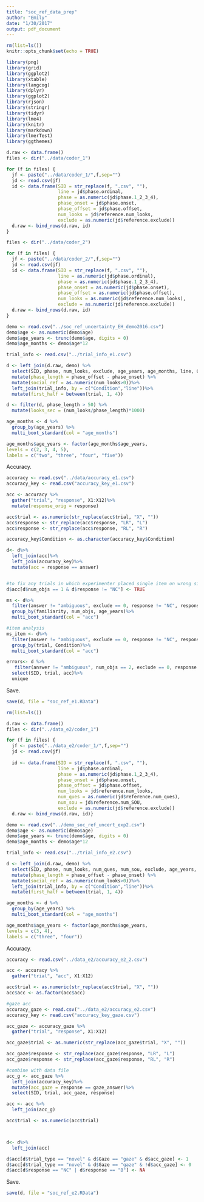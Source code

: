 ```yaml
---
title: "soc_ref_data_prep"
author: "Emily"
date: "1/30/2017"
output: pdf_document
---
```


```r
rm(list=ls())
knitr::opts_chunk$set(echo = TRUE)
```

```r
library(png)
library(grid)
library(ggplot2)
library(xtable)
library(langcog)
library(dplyr)
library(ggplot2)
library(rjson)
library(stringr)
library(tidyr)
library(lme4)
library(knitr)
library(markdown)
library(lmerTest)
library(ggthemes)
```

```r
d.raw <- data.frame()
files <- dir("../data/coder_1")

for (f in files) {
  jf <- paste("../data/coder_1/",f,sep="")
  jd <- read.csv(jf)
  id <- data.frame(SID = str_replace(f, ".csv", ""),
                   line = jd$phase.ordinal,
                   phase = as.numeric(jd$phase.1_2_3_4),
                   phase_onset = jd$phase.onset,
                   phase_offset = jd$phase.offset, 
                   num_looks = jd$reference.num_looks,
                   exclude = as.numeric(jd$reference.exclude))
  d.raw <- bind_rows(d.raw, id)
}

files <- dir("../data/coder_2")

for (f in files) {
  jf <- paste("../data/coder_2/",f,sep="")
  jd <- read.csv(jf)
  id <- data.frame(SID = str_replace(f, ".csv", ""),
                   line = as.numeric(jd$phase.ordinal),
                   phase = as.numeric(jd$phase.1_2_3_4),
                   phase_onset = as.numeric(jd$phase.onset),
                   phase_offset = as.numeric(jd$phase.offset), 
                   num_looks = as.numeric(jd$reference.num_looks),
                   exclude = as.numeric(jd$reference.exclude))
  d.raw <- bind_rows(d.raw, id)
}
```

```r
demo <- read.csv("../soc_ref_uncertainty_EH_demo2016.csv") 
demo$age <- as.numeric(demo$age)
demo$age_years <- trunc(demo$age, digits = 0)
demo$age_months <- demo$age*12

trial_info <- read.csv("../trial_info_e1.csv")
```

```r
d <- left_join(d.raw, demo) %>%
  select(SID, phase, num_looks, exclude, age_years, age_months, line, Condition, phase_onset, phase_offset) %>%
  mutate(phase_length = phase_offset - phase_onset) %>%
  mutate(social_ref = as.numeric(num_looks>0))%>%
  left_join(trial_info, by = c("Condition","line"))%>%
  mutate(first_half = between(trial, 1, 4)) 

d <- filter(d, phase_length > 50) %>%
  mutate(looks_sec = (num_looks/phase_length)*1000) 

age_months <- d %>%
  group_by(age_years) %>%
  multi_boot_standard(col = "age_months")

age_months$age_years <- factor(age_months$age_years,
levels = c(2, 3, 4, 5),
labels = c("two", "three", "four", "five"))
```

Accuracy.

```r
accuracy <- read.csv("../data/accuracy_e1.csv")
accuracy_key <- read.csv("accuracy_key_e1.csv")

acc <- accuracy %>%
  gather("trial", "response", X1:X12)%>%
  mutate(response_orig = response)

acc$trial <- as.numeric(str_replace(acc$trial, "X", ""))
acc$response <- str_replace(acc$response, "LR", "L")
acc$response <- str_replace(acc$response, "RL", "R")  

accuracy_key$Condition <- as.character(accuracy_key$Condition)

d<- d%>%
  left_join(acc)%>%
  left_join(accuracy_key)%>%
  mutate(acc = response == answer)


#to fix any trials in which experimenter placed single item on wrong side of table.
d$acc[d$num_objs == 1 & d$response != "NC"] <- TRUE  

ms <- d%>%
  filter(answer != "ambiguous", exclude == 0, response != "NC", response != "B")%>%
  group_by(familiarity, num_objs, age_years)%>%
  multi_boot_standard(col = "acc")

#item analysis
ms_item <- d%>%
  filter(answer != "ambiguous", exclude == 0, response != "NC", response != "B")%>%
  group_by(trial, Condition)%>%
  multi_boot_standard(col = "acc")

errors<- d %>%
   filter(answer != "ambiguous", num_objs == 2, exclude == 0, response != "NC", response != "B", acc == FALSE)%>%
  select(SID, trial, acc)%>%
  unique
```
Save.
```r
save(d, file = "soc_ref_e1.RData")
```

```r
rm(list=ls())

d.raw <- data.frame()
files <- dir("../data_e2/coder_1")

for (f in files) {
  jf <- paste("../data_e2/coder_1/",f,sep="")
  jd <- read.csv(jf)
  
  id <- data.frame(SID = str_replace(f, ".csv", ""),
                   line = jd$phase.ordinal,
                   phase = as.numeric(jd$phase.1_2_3_4),
                   phase_onset = jd$phase.onset,
                   phase_offset = jd$phase.offset, 
                   num_looks = jd$reference.num_looks,
                   num_ques = as.numeric(jd$reference.num_ques),
                   num_sou = jd$reference.num_SOU,
                   exclude = as.numeric(jd$reference.exclude))
  d.raw <- bind_rows(d.raw, id)}
```

```r
demo <- read.csv("../demo_soc_ref_uncert_exp2.csv") 
demo$age <- as.numeric(demo$age)
demo$age_years <- trunc(demo$age, digits = 0)
demo$age_months <- demo$age*12

trial_info <- read.csv("../trial_info_e2.csv")
```

```r
d <- left_join(d.raw, demo) %>%
  select(SID, phase, num_looks, num_ques, num_sou, exclude, age_years, age_months, line, Condition, Gaze, phase_onset, phase_offset) %>%
  mutate(phase_length = phase_offset - phase_onset) %>%
  mutate(social_ref = as.numeric(num_looks>0))%>%
  left_join(trial_info, by = c("Condition","line"))%>%
  mutate(first_half = between(trial, 1, 4))

age_months <- d %>%
  group_by(age_years) %>%
  multi_boot_standard(col = "age_months")

age_months$age_years <- factor(age_months$age_years,
levels = c(3, 4),
labels = c("three", "four"))
```

Accuracy.

```r
accuracy <- read.csv("../data_e2/accuracy_e2_2.csv")

acc <- accuracy %>%
  gather("trial", "acc", X1:X12)

acc$trial <- as.numeric(str_replace(acc$trial, "X", ""))
acc$acc <- as.factor(acc$acc)

#gaze acc
accuracy_gaze <- read.csv("../data_e2/accuracy_e2.csv")
accuracy_key <- read.csv("accuracy_key_gaze.csv")

acc_gaze <- accuracy_gaze %>%
  gather("trial", "response", X1:X12)

acc_gaze$trial <- as.numeric(str_replace(acc_gaze$trial, "X", ""))

acc_gaze$response <- str_replace(acc_gaze$response, "LR", "L")
acc_gaze$response <- str_replace(acc_gaze$response, "RL", "R")  

#combine with data file
acc_g <- acc_gaze %>%
  left_join(accuracy_key)%>%
  mutate(acc_gaze = response == gaze_answer)%>%
  select(SID, trial, acc_gaze, response)

acc <- acc %>%
  left_join(acc_g)

acc$trial <- as.numeric(acc$trial)



d<- d%>%
  left_join(acc)

d$acc[d$trial_type == "novel" & d$Gaze == "gaze" & d$acc_gaze] <- 1
d$acc[d$trial_type == "novel" & d$Gaze == "gaze" & !d$acc_gaze] <- 0
d$acc[d$response == "NC" | d$response == "B"] <- NA
```

Save.
```r
save(d, file = "soc_ref_e2.RData")
```

